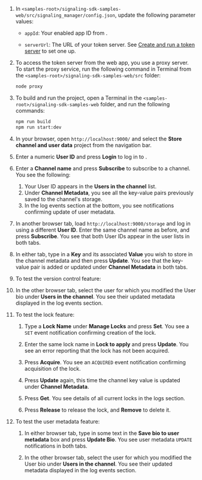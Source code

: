 <PlatformWrapper platform="web">

1. In `<samples-root>/signaling-sdk-samples-web/src/signaling_manager/config.json`, update the following parameter values:

    * `appId`: Your <Vpd k="NAME" /> enabled app ID from <Link target="_blank" to="{{global.AGORA_CONSOLE_URL}}"><Vg k="CONSOLE" /></Link>.

    * `serverUrl`: The URL of your token server. See [Create and run a token server](../get-started/authentication-workflow#create-and-run-a-token-server) to set one up.


1. To access the token server from the web app, you use a proxy server. To start the proxy service, run the following command in Terminal from the `<samples-root>/signaling-sdk-samples-web/src` folder:

    ```bash
    node proxy
    ```

1. To build and run the project, open a Terminal in the `<samples-root>/signaling-sdk-samples-web` folder, and run the following commands:

    ``` bash
    npm run build
    npm run start:dev
    ```

1. In your browser, open `http://localhost:9000/` and select the **Store channel and user data** project from the navigation bar.

1. Enter a numeric **User ID** and press **Login** to log in to <Vg k="MESS" />.

1. Enter a **Channel name** and press **Subscribe** to subscribe to a channel. You see the following:

    1. Your User ID appears in the **Users in the channel** list.
    1. Under **Channel Metadata**, you see all the key-value pairs previously saved to the channel's storage.
    1. In the log events section at the bottom, you see notifications confirming update of user metadata.  

1. In another browser tab, load `http://localhost:9000/storage` and log in using a different **User ID**. Enter the same channel name as before, and press **Subscribe**. You see that both User IDs appear in the user lists in both tabs.

1. In either tab, type in a **Key** and its associated **Value** you wish to store in the channel metadata and then press **Update**. You see that the key-value pair is added or updated under **Channel Metadata** in both tabs.

1. To test the version control feature:

1. In the other browser tab, select the user for which you modified the User bio under **Users in the channel**. You see their updated metadata displayed in the log events section.

1. To test the lock feature:

    1. Type a **Lock Name** under **Manage Locks** and press **Set**. You see a `SET` event notification confirming creation of the lock.

    1. Enter the same lock name in **Lock to apply** and press **Update**. You see an error reporting that the lock has not been acquired.

    1. Press **Acquire**. You see an `ACQUIRED` event notification confirming acquisition of the lock. 
    
    1. Press **Update** again, this time the channel key value is updated under **Channel Metadata**.

    1. Press **Get**. You see details of all current locks in the logs section.

    1. Press **Release** to release the lock, and **Remove** to delete it.

1. To test the user metadata feature:

    1. In either browser tab, type in some text in the **Save bio to user metadata** box and press **Update Bio**. You see user metadata `UPDATE` notifications in both tabs.

    1. In the other browser tab, select the user for which you modified the User bio under **Users in the channel**. You see their updated metadata displayed in the log events section.

</PlatformWrapper>